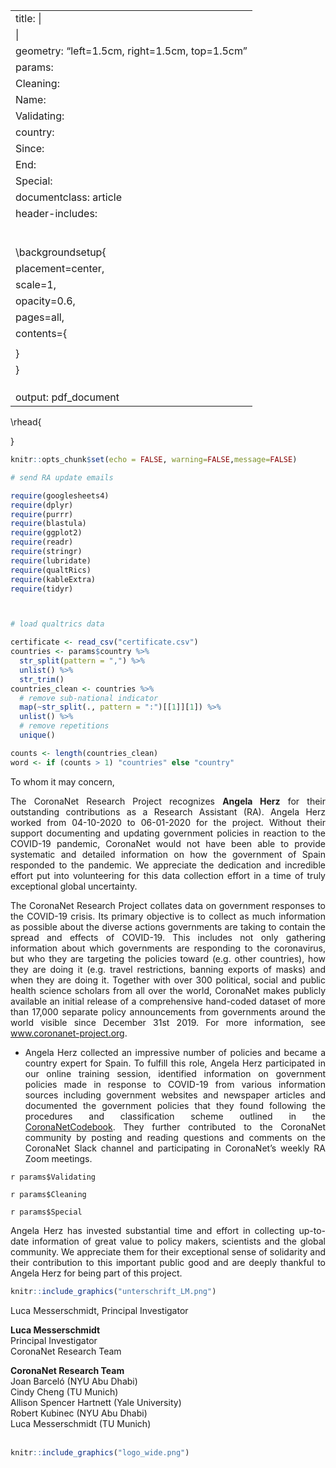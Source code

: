 
---
title: |
  | \vspace{-3cm} \fontfamily{cmr}\fontsize{20}{100}\selectfont {\color{cngray} \textbf{Certificate of Appreciation}}
geometry: "left=1.5cm, right=1.5cm, top=1.5cm"
params:
  Cleaning: 
  Name: 
  Validating: 
  country: 
  Since: 
  End:
  Special:
documentclass: article
header-includes:
  \usepackage{background}
  \usepackage{float}
  \usepackage{fancyhdr}
  \usepackage{xcolor}
  \usepackage{microtype}
  \pagenumbering{gobble}
  \backgroundsetup{
  placement=center,
  scale=1,
  opacity=0.6,
  pages=all,
  contents={
  \includegraphics[width=\paperwidth,height=\paperheight]{../../../img/background.png}
  }
  }
  \definecolor{cnlightgray}{RGB}{137, 137, 137}
  \definecolor{cngray}{RGB}{80, 80, 80}
  \definecolor{cntext}{RGB}{45, 45, 45}
output: pdf_document
---
\addtolength{\headheight}{2.0cm}
\pagestyle{fancyplain}
\fancyhf{}
\rhead{\begin{tabular}{l}
\includegraphics[height=2cm]{../../../img/logo_transparent.png} \\ 
\fontsize{12}{4}\fontfamily{phv}\selectfont \hspace{0.45cm} {\color{cngray} `r format(Sys.time(), '%m/%d/%Y')`}
\end{tabular}}
\renewcommand{\headrulewidth}{0pt} 
```r
knitr::opts_chunk$set(echo = FALSE, warning=FALSE,message=FALSE)

# send RA update emails

require(googlesheets4)
require(dplyr)
require(purrr)
require(blastula)
require(ggplot2)
require(readr)
require(stringr)
require(lubridate)
require(qualtRics)
require(kableExtra)
require(tidyr)



# load qualtrics data 

certificate <- read_csv("certificate.csv")
countries <- params$country %>%
  str_split(pattern = ",") %>%
  unlist() %>%
  str_trim()
countries_clean <- countries %>%
  # remove sub-national indicator
  map(~str_split(., pattern = ":")[[1]][1]) %>%
  unlist() %>%
  # remove repetitions
  unique()

counts <- length(countries_clean)
word <- if (counts > 1) "countries" else "country"

```
<style>
body {
text-align: justify}
</style>

\fontfamily{cmr}\fontsize{12}{4}\selectfont
\setlength{\baselineskip}{0.5cm}

\color{cntext}
To whom it may concern, 

The CoronaNet Research Project recognizes **Angela Herz** for their outstanding contributions as a Research Assistant (RA). Angela Herz  worked from 04-10-2020 to 06-01-2020 for the project. Without their support documenting and updating government policies in reaction to the COVID-19 pandemic, CoronaNet would not have been able to provide systematic and detailed information on how the government of  Spain responded to the pandemic. We appreciate the dedication and incredible effort put into volunteering for this data collection effort in a time of truly exceptional global uncertainty.

The CoronaNet Research Project collates data on government responses to the COVID-19 crisis. Its primary objective is to collect as much information as possible about the diverse actions governments are taking to contain the spread and effects of COVID-19. This includes not only gathering information about which governments are responding to the coronavirus, but who they are targeting the policies toward (e.g. other countries), how they are doing it (e.g. travel restrictions, banning exports of masks) and when they are doing it. Together with over 300 political, social and public health science scholars from all over the world, CoronaNet makes publicly available an initial release of a comprehensive hand-coded dataset of more than 17,000 separate policy announcements from governments around the world visible since December 31st 2019. For more information, see [www.coronanet-project.org](www.coronanet-project.org).

* Angela Herz  collected an impressive number of policies and became a country expert for Spain. To fulfill this role, Angela Herz  participated in our online training session, identified information on government policies made in response to COVID-19 from various information sources including government websites and newspaper articles and documented the government policies that they found following the procedures and classification scheme outlined in the [CoronaNetCodebook](https://docs.google.com/document/d/1zvNMpwj0onFvUZ_gLl4RRjqS-clbHv3TIX6EOHofsME/edit?usp=sharing). They further contributed to the CoronaNet community by posting and reading questions and comments on the CoronaNet Slack channel and participating in CoronaNet's weekly RA Zoom meetings. 

`r params$Validating`

`r params$Cleaning`

`r params$Special`

Angela Herz  has invested substantial time and effort in collecting up-to-date information of great value to policy makers, scientists and the global community. We appreciate them for their exceptional sense of solidarity and their contribution to this important public good and are deeply thankful to Angela Herz for being part of this project.


\vspace{1cm}


```r
knitr::include_graphics("unterschrift_LM.png")
```

Luca Messerschmidt, Principal Investigator
<br>

\fontsize{12}{4}\selectfont
\vspace{0.3cm}
\setlength{\baselineskip}{0.5cm}
**Luca Messerschmidt**  
Principal Investigator  
CoronaNet Research Team  

\vspace{0.1cm}
**CoronaNet Research Team**  
Joan Barceló (NYU Abu Dhabi)  
Cindy Cheng (TU Munich)  
Allison Spencer Hartnett (Yale University)  
Robert Kubinec (NYU Abu Dhabi)  
Luca Messerschmidt (TU Munich)  
<br>

```r
knitr::include_graphics("logo_wide.png")
```